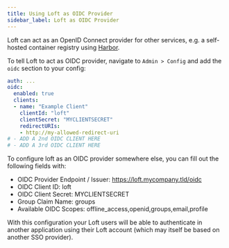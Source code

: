 ```yaml
---
title: Using Loft as OIDC Provider
sidebar_label: Loft as OIDC Provider
---
```



Loft can act as an OpenID Connect provider for other services, e.g. a self-hosted container registry using [Harbor](../integrations/harbor).

To tell Loft to act as OIDC provider, navigate to `Admin > Config` and add the `oidc` section to your config:
```yaml {2-9}
auth: ...
oidc:
  enabled: true
  clients:
  - name: "Example Client"
    clientId: "loft"
    clientSecret: "MYCLIENTSECRET"
    redirectURIs:
    - http://my-allowed-redirect-uri
# - ADD A 2nd OIDC CLIENT HERE
# - ADD A 3rd OIDC CLIENT HERE
```

To configure loft as an OIDC provider somewhere else, you can fill out the following fields with:
- OIDC Provider Endpoint / Issuer: https://loft.mycompany.tld/oidc
- OIDC Client ID: loft
- OIDC Client Secret: MYCLIENTSECRET
- Group Claim Name: groups
- Available OIDC Scopes: offline_access,openid,groups,email,profile

With this configuration your Loft users will be able to authenticate in another application using their Loft account (which may itself be based on another SSO provider).
